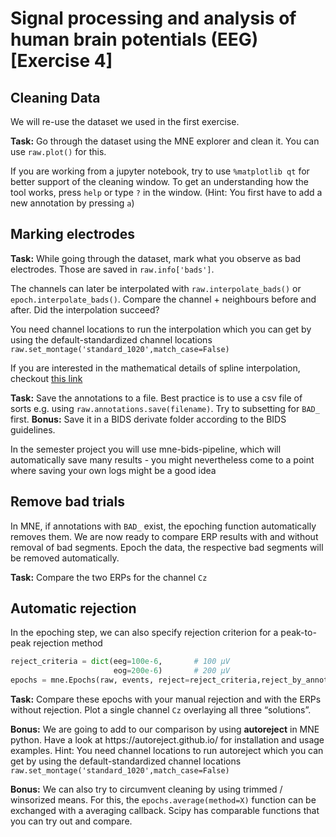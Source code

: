 # Signal processing and analysis of human brain potentials (EEG) [Exercise 4]
## Cleaning Data
We will re-use the dataset we used in the first exercise.

**Task:** Go through the dataset using the MNE explorer and clean it. You can use `raw.plot()` for this.

:::callout-tip
 If you are working from a jupyter notebook, try to use `%matplotlib qt` for better support of the cleaning window. To get an understanding how the tool works, press `help` or type `?` in the window. (Hint: You first have to add a new annotation by pressing `a`)
:::

## Marking electrodes
**Task:** While going through the dataset, mark what you observe as bad electrodes. Those are saved in `raw.info['bads']`.


The channels can later be interpolated with `raw.interpolate_bads()` or `epoch.interpolate_bads()`. Compare the channel + neighbours before and after. Did the interpolation succeed? 

You need channel locations to run the interpolation which you can get by using the default-standardized channel locations `raw.set_montage('standard_1020',match_case=False)`

:::callout-tip
If you are interested in the mathematical details of spline interpolation, checkout [this link](https://mne.tools/dev/overview/implementation.html#id26)
:::

**Task:** Save the annotations to a file. Best practice is to use a csv file of sorts e.g. using `raw.annotations.save(filename)`. Try to subsetting for `BAD_` first. **Bonus:** Save it in a BIDS derivate folder according to the BIDS guidelines.

:::callout-tip
In the semester project you will use mne-bids-pipeline, which will automatically save many results - you might nevertheless come to a point where saving your own logs might be a good idea
:::

## Remove bad trials
In MNE, if annotations with `BAD_` exist, the epoching function automatically removes them. We are now ready to compare ERP results with and without removal of bad segments. Epoch the data, the respective bad segments will be removed automatically. 

**Task:** Compare the two ERPs for the channel `Cz`

## Automatic rejection
In the epoching step, we can also specify rejection criterion for a peak-to-peak rejection method

```python
reject_criteria = dict(eeg=100e-6,       # 100 µV
                       eog=200e-6)       # 200 µV
epochs = mne.Epochs(raw, events, reject=reject_criteria,reject_by_annotation=False)
```

**Task:** Compare these epochs with your manual rejection and with the ERPs without rejection. Plot a single channel `Cz` overlaying all three "solutions".

**Bonus:** We are going to add to our comparison by using **autoreject** in MNE python. Have a look at https://autoreject.github.io/ for installation and usage examples. Hint: You need channel locations to run autoreject which you can get by using the default-standardized channel locations `raw.set_montage('standard_1020',match_case=False)`

**Bonus:** We can also try to circumvent cleaning by using trimmed / winsorized means. For this, the `epochs.average(method=X)` function can be exchanged with a averaging callback. Scipy has comparable functions that you can try out and compare.
